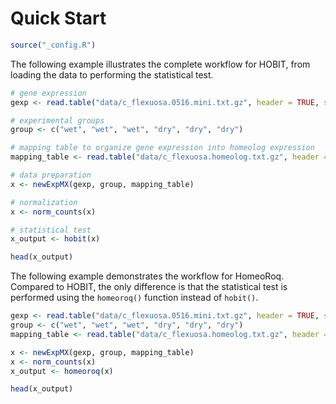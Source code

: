 # Quick Start

```r
source("_config.R")
```

The following example illustrates the complete workflow for HOBIT,
from loading the data to performing the statistical test.


```r
# gene expression
gexp <- read.table("data/c_flexuosa.0516.mini.txt.gz", header = TRUE, sep = "\t", row.names = 1)

# experimental groups
group <- c("wet", "wet", "wet", "dry", "dry", "dry")

# mapping table to organize gene expression into homeolog expression
mapping_table <- read.table("data/c_flexuosa.homeolog.txt.gz", header = TRUE, sep = "\t")

# data preparation
x <- newExpMX(gexp, group, mapping_table)

# normalization
x <- norm_counts(x)

# statistical test
x_output <- hobit(x)

head(x_output)
```

The following example demonstrates the workflow for HomeoRoq.
Compared to HOBIT, the only difference is that the statistical test is performed
using the `homeoroq()` function instead of `hobit()`.

```r
gexp <- read.table("data/c_flexuosa.0516.mini.txt.gz", header = TRUE, sep = "\t", row.names = 1)
group <- c("wet", "wet", "wet", "dry", "dry", "dry")
mapping_table <- read.table("data/c_flexuosa.homeolog.txt.gz", header = TRUE, sep = "\t")

x <- newExpMX(gexp, group, mapping_table)
x <- norm_counts(x)
x_output <- homeoroq(x)

head(x_output)
```

